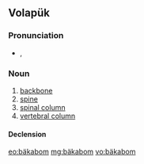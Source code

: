 ==Volapük==

===Pronunciation===
* {{IPA|[bɛkaˈbom]|lang=vo}}, {{X-SAMPA|[bEka"bom]}}

===Noun===
{{vo-noun}}

# [[backbone]]
# [[spine]]
# [[spinal column]]
# [[vertebral column]]

====Declension====
{{vo-decl-noun}}

[[eo:bäkabom]]
[[mg:bäkabom]]
[[vo:bäkabom]]